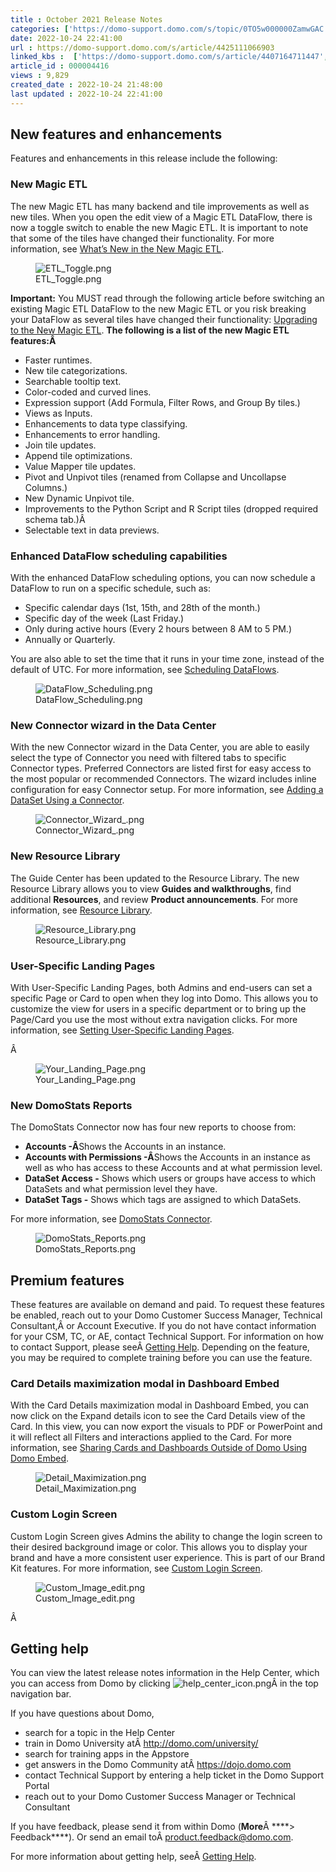 ```yaml
---
title : October 2021 Release Notes
categories: ['https://domo-support.domo.com/s/topic/0TO5w000000ZamwGAC']
date: 2022-10-24 22:41:00
url : https://domo-support.domo.com/s/article/4425111066903
linked_kbs :  ['https://domo-support.domo.com/s/article/4407164711447', 'https://domo-support.domo.com/s/article/4425111066903', 'https://domo-support.domo.com/s/article/360042926274', 'https://domo-support.domo.com/s/knowledge-base', 'https://domo-support.domo.com/s/article/360047787514', 'https://domo-support.domo.com/s/article/360042925494', 'https://domo-support.domo.com/s/article/360043429953', 'https://domo-support.domo.com/s/article/4408794063639', 'https://domo-support.domo.com/s/article/360043433813', 'https://domo-support.domo.com/s/article/360043427873', 'https://domo-support.domo.com/s/article/360042922874', 'https://domo-support.domo.com/s/article/4409542407063', 'https://domo-support.domo.com/s/article/4409575159191', 'https://domo-support.domo.com/s/article/360043437993', 'https://domo-support.domo.com/s/article/360043429933', 'https://domo-support.domo.com/s/topic/0TO5w000000ZamwGAC', 'https://domo-support.domo.com/s/article/360043429693', 'https://domo-support.domo.com/s/article/360043429913']
article_id : 000004416
views : 9,829
created_date : 2022-10-24 21:48:00
last updated : 2022-10-24 22:41:00
---
```




New features and enhancements
-----------------------------


Features and enhancements in this release include the following:


### New Magic ETL


The new Magic ETL has many backend and tile improvements as well as new tiles. When you open the edit view of a Magic ETL DataFlow, there is now a toggle switch to enable the new Magic ETL. It is important to note that some of the tiles have changed their functionality. For more information, see [What's New in the New Magic ETL](..\upgrading_magic_etl\index.md).


![ETL_Toggle.png](ETL_Toggle.png)


**Important:** You MUST read through the following article before switching an existing Magic ETL DataFlow to the new Magic ETL or you risk breaking your DataFlow as several tiles have changed their functionality: [Upgrading to the New Magic ETL](..\behavior_changes_and_feature_updates_in_magic_etl\index.md).
**The following is a list of the new Magic ETL features:Â**



* Faster runtimes.
* New tile categorizations.
* Searchable tooltip text.
* Color-coded and curved lines.
* Expression support (Add Formula, Filter Rows, and Group By tiles.)
* Views as Inputs.
* Enhancements to data type classifying.
* Enhancements to error handling.
* Join tile updates.
* Append tile optimizations.
* Value Mapper tile updates.
* Pivot and Unpivot tiles (renamed from Collapse and Uncollapse Columns.)
* New Dynamic Unpivot tile.
* Improvements to the Python Script and R Script tiles (dropped required schema tab.)Â
* Selectable text in data previews.


### Enhanced DataFlow scheduling capabilities


With the enhanced DataFlow scheduling options, you can now schedule a DataFlow to run on a specific schedule, such as:



* Specific calendar days (1st, 15th, and 28th of the month.)
* Specific day of the week (Last Friday.)
* Only during active hours (Every 2 hours between 8 AM to 5 PM.)
* Annually or Quarterly.


You are also able to set the time that it runs in your time zone, instead of the default of UTC. For more information, see [Scheduling DataFlows](..\scheduling_dataflows\index.md).  
  



![DataFlow_Scheduling.png](DataFlow_Scheduling.png)


### New Connector wizard in the Data Center


With the new Connector wizard in the Data Center, you are able to easily select the type of Connector you need with filtered tabs to specific Connector types. Preferred Connectors are listed first for easy access to the most popular or recommended Connectors. The wizard includes inline configuration for easy Connector setup. For more information, see [Adding a DataSet Using a Connector](..\adding_a_dataset_using_a_connector\index.md).  
  



![Connector_Wizard_.png](Connector_Wizard_.png)


### New Resource Library


The Guide Center has been updated to the Resource Library. The new Resource Library allows you to view **Guides and walkthroughs**, find additional **Resources**, and review **Product announcements**. For more information, see [Resource Library](..\resource_library\index.md).  
  



![Resource_Library.png](Resource_Library.png)


### User-Specific Landing Pages


With User-Specific Landing Pages, both Admins and end-users can set a specific Page or Card to open when they log into Domo. This allows you to customize the view for users in a specific department or to bring up the Page/Card you use the most without extra navigation clicks. For more information, see [Setting User-Specific Landing Pages](..\setting_userspecific_landing_pages\index.md).


Â 


![Your_Landing_Page.png](Your_Landing_Page.png)


### New DomoStats Reports


The DomoStats Connector now has four new reports to choose from:



* **Accounts -Â**Shows the Accounts in an instance.
* **Accounts with Permissions -Â**Shows the Accounts in an instance as well as who has access to these Accounts and at what permission level.
* **DataSet Access -** Shows which users or groups have access to which DataSets and what permission level they have.
* **DataSet Tags -** Shows which tags are assigned to which DataSets.


For more information, see [DomoStats Connector](..\domostats_connector\index.md).  
  



![DomoStats_Reports.png](DomoStats_Reports.png)


Premium features
----------------


These features are available on demand and paid. To request these features be enabled, reach out to your Domo Customer Success Manager, Technical Consultant,Â or Account Executive. If you do not have contact information for your CSM, TC, or AE, contact Technical Support. For information on how to contact Support, please seeÂ [Getting Help](..\getting_help\index.html "Getting Help"). Depending on the feature, you may be required to complete training before you can use the feature.


### Card Details maximization modal in Dashboard Embed


With the Card Details maximization modal in Dashboard Embed, you can now click on the Expand details icon to see the Card Details view of the Card. In this view, you can now export the visuals to PDF or PowerPoint and it will reflect all Filters and interactions applied to the Card. For more information, see [Sharing Cards and Dashboards Outside of Domo Using Domo Embed](..\sharing_content_outside_of_domo_with_embed\index.md).  
  



![Detail_Maximization.png](Detail_Maximization.png)


### Custom Login Screen


Custom Login Screen gives Admins the ability to change the login screen to their desired background image or color. This allows you to display your brand and have a more consistent user experience. This is part of our Brand Kit features. For more information, see [Custom Login Screen](/s/article/4407164711447).  
  



![Custom_Image_edit.png](Custom_Image_edit.png)


Â 


Getting help
------------


You can view the latest release notes information in the Help Center, which you can access from Domo by clicking ![help_center_icon.png](help_center_icon.png)Â in the top navigation bar.


If you have questions about Domo,



* search for a topic in the Help Center
* train in Domo University atÂ [http://domo.com/university/](http://www.domo.com/university/ "http://www.domo.com/university/")
* search for training apps in the Appstore
* get answers in the Domo Community atÂ [https://dojo.domo.com](https://dojo.domo.com/ "https://dojo.domo.com")
* contact Technical Support by entering a help ticket in the Domo Support Portal
* reach out to your Domo Customer Success Manager or Technical Consultant


If you have feedback, please send it from within Domo (**More**Â ****> Feedback****). Or send an email toÂ [product.feedback@domo.com](mailto:product.feedback@domo.com "product.feedback@domo.com").


For more information about getting help, seeÂ [Getting Help](..\getting_help\index.html "Getting Help").